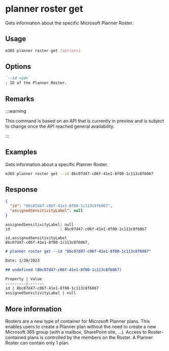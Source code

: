
# planner roster get

Gets information about the specific Microsoft Planner Roster.

## Usage

```sh
m365 planner roster get [options]
```

## Options

```md definition-list
`--id <id>`
: ID of the Planner Roster.
```

<Global />

## Remarks

:::warning

This command is based on an API that is currently in preview and is subject to change once the API reached general availability.

:::

## Examples

Gets information about a specific Planner Roster.

```sh
m365 planner roster get --id 8bc07d47-c06f-41e1-8f00-1c113c8f6067
```

## Response

<Tabs>
  <TabItem value="JSON">

  ```json
  {
    "id": "8bc07d47-c06f-41e1-8f00-1c113c8f6067",
    "assignedSensitivityLabel": null
  }
  ```

  </TabItem>
  <TabItem value="Text">

  ```text
  assignedSensitivityLabel: null
  id                      : 8bc07d47-c06f-41e1-8f00-1c113c8f6067
  ```

  </TabItem>
  <TabItem value="CSV">

  ```csv
  id,assignedSensitivityLabel
  8bc07d47-c06f-41e1-8f00-1c113c8f6067,
  ```

  </TabItem>
  <TabItem value="Markdown">

  ```md
  # planner roster get --id "8bc07d47-c06f-41e1-8f00-1c113c8f6067"

  Date: 1/30/2023

  ## undefined (8bc07d47-c06f-41e1-8f00-1c113c8f6067)

  Property | Value
  ---------|-------
  id | 8bc07d47-c06f-41e1-8f00-1c113c8f6067
  assignedSensitivityLabel | null
  ```

  </TabItem>
</Tabs>

## More information

Rosters are a new type of container for Microsoft Planner plans. This enables users to create a Planner plan without the need to create a new Microsoft 365 group (with a mailbox, SharePoint site, ...). Access to Roster-contained plans is controlled by the members on the Roster. A Planner Roster can contain only 1 plan.

